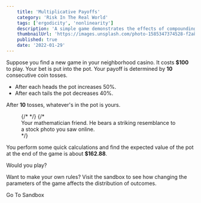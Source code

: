 ```yaml
---
    title: 'Multiplicative Payoffs'
    category: 'Risk In The Real World'
    tags: ['ergodicity', 'nonlinearity']
    description: 'A simple game demonstrates the effects of compounding earnings. Does expected value provide enough information to make a smart decision?'
    thumbnailUrl: 'https://images.unsplash.com/photo-1585347374528-f2a81c8693b3?ixid=MXwxMjA3fDB8MHxwaG90by1wYWdlfHx8fGVufDB8fHw%3D&ixlib=rb-1.2.1&auto=format&fit=crop&w=3024&q=80'
    published: true
    date: '2022-01-29'
---
```


Suppose you find a new game in your neighborhood casino.
It costs **$100** to play. Your bet is put into the pot. Your
payoff is determined by **10** consecutive coin tosses.

* After each heads the pot <span className="font-extrabold text-green-700">increases 50%</span>.
* After each tails the pot <span className="font-extrabold text-red-600">decreases 40%</span>.

After **10** tosses, whatever's in the pot is yours.

<!-- image goes here -->
<figure>
    {/* <!-- <UnsplashImage
        className="h-96 w-full rounded-lg"
        src="https://images.unsplash.com/photo-1500648767791-00dcc994a43e"
        fit="facearea"
        q={100}
        facepad={3}
        width={1310}
        height={873}
    /> --> */}
    <TailwindImage
        className='h-96 w-full'
        src="https://images.unsplash.com/photo-1585347374528-f2a81c8693b3?ixid=MXwxMjA3fDB8MHxwaG90by1wYWdlfHx8fGVufDB8fHw%3D&ixlib=rb-1.2.1&auto=format&fit=crop&w=3024&q=80"
        alt='coin embedded in snow'
        width={400}
        height={200}
    /> 
    {/* <figcaption>
        Your mathematician friend. He bears a striking resemblance to a
        stock photo you saw online.
    </figcaption> */}
</figure>

You perform some quick calculations and find the expected value of the pot at the end of the game is about **$162.88**.

Would you play?

<Chassis>
    <p className="font-bold text-gray-900">
        Want to make your own rules? Visit the sandbox to see how changing
        the parameters of the game affects the distribution of outcomes.
    </p>
    <div className="flex justify-center mt-4 isolate">
        <Link href="/sandboxes/multiplicativePayoffs">
            <a className="no-underline hover:bg-blue-600 cursor-pointer inline-flex items-center justify-center px-5 py-3 text-base font-medium text-blue-700 bg-blue-100 border border-transparent rounded-md hover:text-white duration-75 transition-colors">
                Go To Sandbox
            </a>
        </Link>
    </div>
</Chassis>
